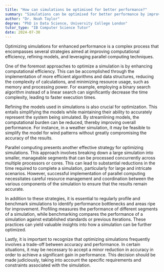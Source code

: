 ```yaml
---
title: "How can simulations be optimised for better performance?"
summary: "Simulations can be optimised for better performance by improving computational efficiency, refining models, and using parallel computing."
author: "Dr. Noah Taylor"
degree: "PhD in Data Science, University College London"
tutor_type: "IB Computer Science Tutor"
date: 2024-07-30
---
```


Optimizing simulations for enhanced performance is a complex process that encompasses several strategies aimed at improving computational efficiency, refining models, and leveraging parallel computing techniques.

One of the foremost approaches to optimize a simulation is by enhancing computational efficiency. This can be accomplished through the implementation of more efficient algorithms and data structures, reducing the complexity of calculations, and minimizing resource usage, such as memory and processing power. For example, employing a binary search algorithm instead of a linear search can significantly decrease the time complexity, leading to faster execution times.

Refining the models used in simulations is also crucial for optimization. This entails simplifying the models while maintaining their ability to accurately represent the system being simulated. By streamlining models, the computational burden can be reduced, thereby improving overall performance. For instance, in a weather simulation, it may be feasible to simplify the model for wind patterns without greatly compromising the accuracy of the results.

Parallel computing presents another effective strategy for optimizing simulations. This approach involves breaking down a large simulation into smaller, manageable segments that can be processed concurrently across multiple processors or cores. This can lead to substantial reductions in the time required to complete a simulation, particularly for large and intricate scenarios. However, successful implementation of parallel computing necessitates careful resource management and coordination between the various components of the simulation to ensure that the results remain accurate.

In addition to these strategies, it is essential to regularly profile and benchmark simulations to identify performance bottlenecks and areas ripe for improvement. Profiling measures the performance of different segments of a simulation, while benchmarking compares the performance of a simulation against established standards or previous iterations. These practices can yield valuable insights into how a simulation can be further optimized.

Lastly, it is important to recognize that optimizing simulations frequently involves a trade-off between accuracy and performance. In certain situations, it may be necessary to accept a minor reduction in accuracy in order to achieve a significant gain in performance. This decision should be made judiciously, taking into account the specific requirements and constraints associated with the simulation.
    